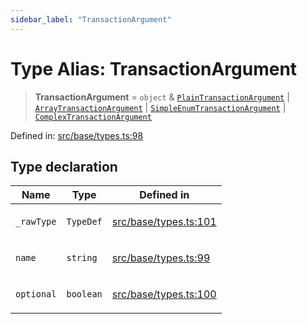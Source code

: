 ```yaml
---
sidebar_label: "TransactionArgument"
---
```


# Type Alias: TransactionArgument

> **TransactionArgument** = `object` & [`PlainTransactionArgument`](../interfaces/PlainTransactionArgument.mdx) \| [`ArrayTransactionArgument`](../interfaces/ArrayTransactionArgument.mdx) \| [`SimpleEnumTransactionArgument`](../interfaces/SimpleEnumTransactionArgument.mdx) \| [`ComplexTransactionArgument`](../interfaces/ComplexTransactionArgument.mdx)

Defined in: [src/base/types.ts:98](https://github.com/PolymeshAssociation/polymesh-sdk/blob/bee6a2fe7a8ce5db42a6982e793782182cde2153/src/base/types.ts#L98)

## Type declaration

<table>
<thead>
<tr>
<th>Name</th>
<th>Type</th>
<th>Defined in</th>
</tr>
</thead>
<tbody>
<tr>
<td>

`_rawType`

</td>
<td>

`TypeDef`

</td>
<td>

[src/base/types.ts:101](https://github.com/PolymeshAssociation/polymesh-sdk/blob/bee6a2fe7a8ce5db42a6982e793782182cde2153/src/base/types.ts#L101)

</td>
</tr>
<tr>
<td>

`name`

</td>
<td>

`string`

</td>
<td>

[src/base/types.ts:99](https://github.com/PolymeshAssociation/polymesh-sdk/blob/bee6a2fe7a8ce5db42a6982e793782182cde2153/src/base/types.ts#L99)

</td>
</tr>
<tr>
<td>

`optional`

</td>
<td>

`boolean`

</td>
<td>

[src/base/types.ts:100](https://github.com/PolymeshAssociation/polymesh-sdk/blob/bee6a2fe7a8ce5db42a6982e793782182cde2153/src/base/types.ts#L100)

</td>
</tr>
</tbody>
</table>

